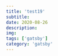 ---
title: 'test19'
subtitle: 
date: 2020-08-26
description: 
img: 
tags: ['gatsby']
category: 'gatsby'
---

<lorem />